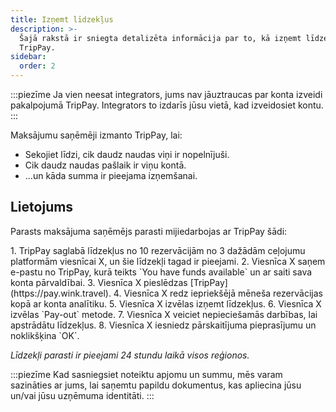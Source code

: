 ```yaml
---
title: Izņemt līdzekļus
description: >-
  Šajā rakstā ir sniegta detalizēta informācija par to, kā izņemt līdzekļus no
  TripPay.
sidebar:
  order: 2
---
```


:::piezīme
Ja vien neesat integrators, jums nav jāuztraucas par konta izveidi pakalpojumā TripPay. Integrators to izdarīs jūsu vietā, kad izveidosiet kontu.
:::

Maksājumu saņēmēji izmanto TripPay, lai:

* Sekojiet līdzi, cik daudz naudas viņi ir nopelnījuši.
* Cik daudz naudas pašlaik ir viņu kontā.
* ...un kāda summa ir pieejama izņemšanai.

## Lietojums

Parasts maksājuma saņēmējs parasti mijiedarbojas ar TripPay šādi:

<Steps>
  1. TripPay saglabā līdzekļus no 10 rezervācijām no 3 dažādām ceļojumu platformām viesnīcai X, un šie līdzekļi tagad ir pieejami.
  2. Viesnīca X saņem e-pastu no TripPay, kurā teikts `You have funds available` un ar saiti sava konta pārvaldībai.
  3. Viesnīca X pieslēdzas [TripPay](https://pay.wink.travel).
  4. Viesnīca X redz iepriekšējā mēneša rezervācijas kopā ar konta analītiku.
  5. Viesnīca X izvēlas izņemt līdzekļus.
  6. Viesnīca X izvēlas `Pay-out` metode.
  7. Viesnīca X veiciet nepieciešamās darbības, lai apstrādātu līdzekļus.
  8. Viesnīca X iesniedz pārskaitījuma pieprasījumu un noklikšķina `OK`.
</Steps>


*Līdzekļi parasti ir pieejami 24 stundu laikā visos reģionos.*

:::piezīme
Kad sasniegsiet noteiktu apjomu un summu, mēs varam sazināties ar jums, lai saņemtu papildu dokumentus, kas apliecina jūsu un/vai jūsu uzņēmuma identitāti.
:::

